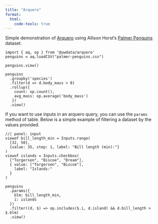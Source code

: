 ```yaml
---
title: "Arquero"
format:
  html:
    code-tools: true
---
```


Simple demonstration of [Arquero](https://uwdata.github.io/arquero/) using Allison Horst's [Palmer Penguins](https://allisonhorst.github.io/palmerpenguins/) dataset. 

```ojs
import { aq, op } from '@uwdata/arquero'
penguins = aq.loadCSV("palmer-penguins.csv")

penguins.view()

penguins
  .groupby('species')
  .filter(d => d.body_mass > 0)
  .rollup({
    count: op.count(),
    avg_mass: op.average('body_mass')
   })
  .view()
```

If you want to use inputs in an arquero query, you can use the `params` method of table.
Below is a simple example of filtering a dataset by the values provided.

```ojs
//| panel: input
viewof bill_length_min = Inputs.range(
  [32, 50],
  {value: 35, step: 1, label: "Bill length (min):"}
)
viewof islands = Inputs.checkbox(
  ["Torgersen", "Biscoe", "Dream"],
  { value: ["Torgersen", "Biscoe"],
    label: "Islands:"
  }
)
```

```ojs
penguins
  .params({
    blm: bill_length_min,
    i: islands
  })
  .filter((d, $) => op.includes($.i, d.island) && d.bill_length > $.blm)
  .view()
```
